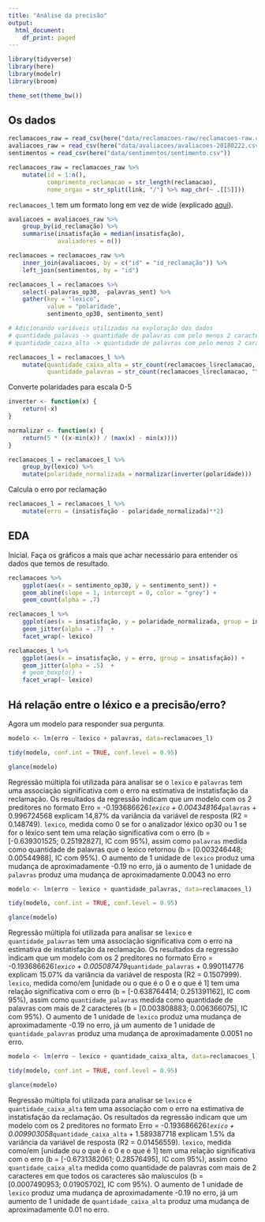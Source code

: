 ```yaml
---
title: "Análise da precisão"
output:
  html_document:
    df_print: paged
---
```


```r
library(tidyverse)
library(here)
library(modelr)
library(broom)

theme_set(theme_bw())
```

## Os dados

```r
reclamacoes_raw = read_csv(here("data/reclamacoes-raw/reclamacoes-raw.csv"))
avaliacoes_raw = read_csv(here("data/avaliacoes/avaliacoes-20180222.csv"))
sentimentos = read_csv(here("data/sentimentos/sentimento.csv"))

reclamacoes_raw = reclamacoes_raw %>% 
    mutate(id = 1:n(), 
           comprimento_reclamacao = str_length(reclamacao), 
           nome_orgao = str_split(link, "/") %>% map_chr(~ .[[5]]))
```

`reclamacoes_l` tem um formato long em vez de wide (explicado [aqui](https://sejdemyr.github.io/r-tutorials/basics/wide-and-long/)).

```r
avaliacoes = avaliacoes_raw %>% 
    group_by(id_reclamação) %>% 
    summarise(insatisfação = median(insatisfação), 
              avaliadores = n())

reclamacoes = reclamacoes_raw %>% 
    inner_join(avaliacoes, by = c("id" = "id_reclamação")) %>% 
    left_join(sentimentos, by = "id")

reclamacoes_l = reclamacoes %>%  
    select(-palavras_op30, -palavras_sent) %>% 
    gather(key = "lexico", 
           value = "polaridade", 
           sentimento_op30, sentimento_sent)

# Adicionando variáveis utilizadas na exploração dos dados
# quantidade_palavas -> quantidade de palavras com pelo menos 2 caracteres. Lembrar que é diferente da variável que o analisador lexico retorna: palavras
# quantidade_caixa_alta -> quantidade de palavras com pelo menos 2 caracteres em que todas são caixa alta.

reclamacoes_l = reclamacoes_l %>%
    mutate(quantidade_caixa_alta = str_count(reclamacoes_l$reclamacao, "\\b[A-Z\u00C0-\u00DC]{2,}\\b"),
           quantidade_palavras = str_count(reclamacoes_l$reclamacao, "\\b[a-z\u00E0-\u00FCA-Z\u00C0-\u00DC]{2,}\\b"))

```

Converte polaridades para escala 0-5

```r
inverter <- function(x) { 
    return(-x)
}

normalizar <- function(x) {
    return(5 * ((x-min(x)) / (max(x) - min(x))))
}

reclamacoes_l = reclamacoes_l %>% 
    group_by(lexico) %>% 
    mutate(polaridade_normalizada = normalizar(inverter(polaridade)))
```

Calcula o erro por reclamação

```r
reclamacoes_l = reclamacoes_l %>% 
    mutate(erro = (insatisfação - polaridade_normalizada)**2)
```


## EDA

Inicial. Faça os gráficos a mais que achar necessário para entender os dados que temos de resultado.

```r
reclamacoes %>% 
    ggplot(aes(x = sentimento_op30, y = sentimento_sent)) + 
    geom_abline(slope = 1, intercept = 0, color = "grey") + 
    geom_count(alpha = .7) 
```

```r
reclamacoes_l %>% 
    ggplot(aes(x = insatisfação, y = polaridade_normalizada, group = insatisfação)) + 
    geom_jitter(alpha = .7)  + 
    facet_wrap(~ lexico)

reclamacoes_l %>% 
    ggplot(aes(x = insatisfação, y = erro, group = insatisfação)) + 
    geom_jitter(alpha = .5)  +
    # geom_boxplo() + 
    facet_wrap(~ lexico)
```


## Há relação entre o léxico e a precisão/erro?

Agora um modelo para responder sua pergunta.

```r
modelo <- lm(erro ~ lexico + palavras, data=reclamacoes_l)

tidy(modelo, conf.int = TRUE, conf.level = 0.95)

glance(modelo)
```

Regressão múltipla foi utilizada para analisar se o `lexico` e `palavras` tem uma associação significativa com o erro na estimativa de instatisfação da reclamação. Os resultados da regressão indicam que um modelo com os 2 preditores no formato Erro = -0.193686626*`lexico` + 0.004348164*`palavras` + 0.996724568 explicam 14,87% da variância da variável de resposta (R2 = 0.148749). `lexico`, medida como 0 se for o analizador léxico op30 ou 1 se for o léxico sent tem uma relação significativa com o erro (b = [-0.639301525;  0.25192827], IC com 95%), assim como `palavras` medida como quantidade de palavras que o lexico retornou (b = [0.003246448;  0.00544988], IC com 95%). O aumento de 1 unidade de `lexico` produz uma mudança de aproximadamente -0.19 no erro, já o aumento de 1 unidade de `palavras` produz uma mudança de aproximadamente 0.0043 no erro

```r
modelo <- lm(erro ~ lexico + quantidade_palavras, data=reclamacoes_l)

tidy(modelo, conf.int = TRUE, conf.level = 0.95)

glance(modelo)
```

Regressão múltipla foi utilizada para analisar se `lexico` e `quantidade_palavras` tem uma associação significativa com o erro na estimativa de instatisfação da reclamação. Os resultados da regressão indicam que um modelo com os 2 preditores no formato Erro = -0.193686626*`lexico` + 0.005087479*`quantidade_palavras` + 0.990114776 explicam 15.07% da variância da variável de resposta (R2 = 0.1507999). `lexico`, medida como/em [unidade ou o que é o 0 e o que é 1] tem uma relação significativa com o erro (b = [-0.638764414; 0.251391162], IC com 95%), assim como `quantidade_palavras` medida como quantidade de palavras com mais de 2 caracteres (b = [0.003808883;  0.006366075], IC com 95%). O aumento de 1 unidade de `lexico` produz uma mudança de aproximadamente -0.19 no erro, já um aumento de 1 unidade de `quantidade_palavras` produz uma mudança de aproximadamente 0.0051 no erro.

```r
modelo <- lm(erro ~ lexico + quantidade_caixa_alta, data=reclamacoes_l)

tidy(modelo, conf.int = TRUE, conf.level = 0.95)

glance(modelo)
```

Regressão múltipla foi utilizada para analisar se `lexico` e `quantidade_caixa_alta` tem uma associação com o erro na estimativa de instatisfação da reclamação. Os resultados da regressão indicam que um modelo com os 2 preditores no formato Erro = -0.193686626*`lexico` + 0.009903058*`quantidade_caixa_alta` + 1.589387718 explicam 1.5% da variância da variável de resposta (R2 = 0.01456559). `lexico`, medida como/em [unidade ou o que é o 0 e o que é 1] tem uma relação significativa com o erro (b = [-0.6731382061; 0.28576495], IC com 95%), assim como `quantidade_caixa_alta` medida como quantidade de palavras com mais de 2 caracteres em que todos os caracteres são maiusculos (b = [0.0007490953;  0.01905702], IC com 95%). O aumento de 1 unidade de `lexico` produz uma mudança de aproximadamente -0.19 no erro, já um aumento de 1 unidade de `quantidade_caixa_alta` produz uma mudança de aproximadamente 0.01 no erro.
